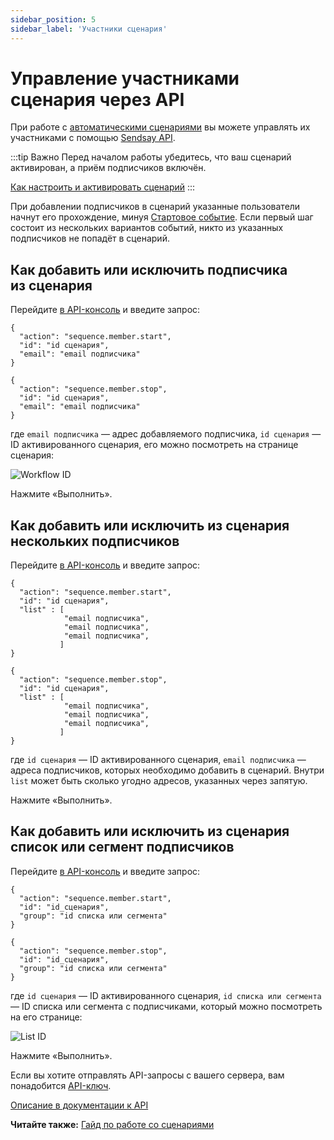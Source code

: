 ```yaml
---
sidebar_position: 5
sidebar_label: 'Участники сценария'
---
```



# Управление участниками сценария через API

При работе с [автоматическими сценариями](https://docs.sendsay.ru/automations/automation-with-workflows/workflow-creation) вы можете управлять их участниками с помощью [Sendsay API](https://sendsay.ru/api/api.html).

:::tip Важно
Перед началом работы убедитесь, что ваш сценарий активирован, а&nbsp;приём подписчиков включён.

[Как настроить и активировать сценарий](https://docs.sendsay.ru/automations/automation-with-workflows/workflow-guide#как-настроить-и-активировать-сценарий)
:::

При добавлении подписчиков в сценарий указанные пользователи начнут его прохождение, минуя [Стартовое событие](https://docs.sendsay.ru/automations/automation-with-workflows/workflow-blocks/#стартовые-события). Если первый шаг состоит из&nbsp;нескольких вариантов событий, никто из&nbsp;указанных подписчиков не&nbsp;попадёт в&nbsp;сценарий.

## Как добавить или исключить подписчика из&nbsp;сценария

Перейдите [в API-консоль](https://app.sendsay.ru/api/console) и введите запрос:

<Tabs>
<TabItem value="key1" label="Добавление подписчика">

```
{
  "action": "sequence.member.start",
  "id": "id сценария",
  "email": "email подписчика"
}
```

</TabItem>
<TabItem value="key2" label="Исключение подписчика">

```
{
  "action": "sequence.member.stop",
  "id": "id сценария",
  "email": "email подписчика"
}
```

</TabItem>
</Tabs>

где `email подписчика` — адрес добавляемого подписчика, `id сценария` — ID&nbsp;активированного сценария, его можно посмотреть на&nbsp;странице сценария:

![Workflow ID](/img/sendsay-api/workflow-members-management-with-api/workflow-id.png)

Нажмите «Выполнить».

## Как добавить или исключить из&nbsp;сценария нескольких подписчиков

Перейдите [в API-консоль](https://app.sendsay.ru/api/console) и введите запрос:

<Tabs>
<TabItem value="key1" label="Добавление подписчиков">

```
{
  "action": "sequence.member.start",
  "id": "id сценария",
  "list" : [
            "email подписчика",
            "email подписчика",
            "email подписчика",
           ]
}
```

</TabItem>
<TabItem value="key2" label="Исключение подписчиков">

```
{
  "action": "sequence.member.stop",
  "id": "id сценария",
  "list" : [
            "email подписчика",
            "email подписчика",
            "email подписчика",
           ]
}
```

</TabItem>
</Tabs>

где `id сценария` — ID активированного сценария, `email подписчика` — адреса подписчиков, которых необходимо добавить в сценарий. Внутри `list` может быть сколько угодно адресов, указанных через запятую.

Нажмите «Выполнить».

## Как добавить или исключить из&nbsp;сценария список или сегмент подписчиков

Перейдите [в API-консоль](https://app.sendsay.ru/api/console) и введите запрос:

<Tabs>
<TabItem value="key1" label="Добавление списка или сегмента">

```
{
  "action": "sequence.member.start",
  "id": "id_сценария",
  "group": "id списка или сегмента"
}
```

</TabItem>
<TabItem value="key2" label="Исключение списка или сегмента">

```
{
  "action": "sequence.member.stop",
  "id": "id_сценария",
  "group": "id списка или сегмента"
}
```

</TabItem>
</Tabs>

где `id сценария` — ID активированного сценария, `id списка или сегмента` — ID списка или сегмента c подписчиками, который можно посмотреть на его странице:

![List ID](/img/sendsay-api/workflow-members-management-with-api/list-id.png)

Нажмите «Выполнить».

Если вы хотите отправлять API-запросы с вашего сервера, вам понадобится [API-ключ](https://docs.sendsay.ru/sendsay-api/how-to-get-apikey).

[Описание в документации к API](https://sendsay.ru/api/api.html#Начать-прохождение-последовательности)

**Читайте также:** [Гайд по работе со сценариями](https://docs.sendsay.ru/automations/automation-with-workflows/workflow-guide)
